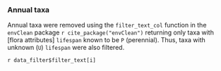 ### Annual taxa

Annual taxa were removed using the `filter_text_col` function in the `envClean` package `r cite_package("envClean")` returning only taxa with [flora attributes] `lifespan` known to be `P` (perennial). Thus, taxa with unknown (`U`) `lifespan` were also filtered.

`r data_filter$filter_text[i]`

<br>
